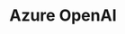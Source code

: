 ---
title: Azure OpenAI 
description: "Configure PipesHub Workplace AI to use different Azure OpenAI models"
---